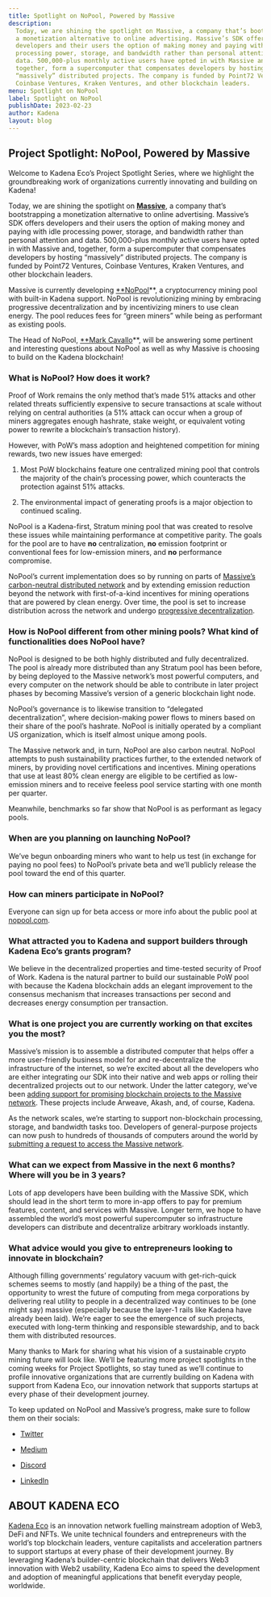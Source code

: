 ```yaml
---
title: Spotlight on NoPool, Powered by Massive
description:
  Today, we are shining the spotlight on Massive, a company that’s bootstrapping
  a monetization alternative to online advertising. Massive’s SDK offers
  developers and their users the option of making money and paying with idle
  processing power, storage, and bandwidth rather than personal attention and
  data. 500,000-plus monthly active users have opted in with Massive and,
  together, form a supercomputer that compensates developers by hosting
  “massively” distributed projects. The company is funded by Point72 Ventures,
  Coinbase Ventures, Kraken Ventures, and other blockchain leaders.
menu: Spotlight on NoPool
label: Spotlight on NoPool
publishDate: 2023-02-23
author: Kadena
layout: blog
---
```


## Project Spotlight: NoPool, Powered by Massive

Welcome to Kadena Eco’s Project Spotlight Series, where we highlight the
groundbreaking work of organizations currently innovating and building on
Kadena!

Today, we are shining the spotlight on **[Massive](https://joinmassive.com/)**,
a company that’s bootstrapping a monetization alternative to online advertising.
Massive’s SDK offers developers and their users the option of making money and
paying with idle processing power, storage, and bandwidth rather than personal
attention and data. 500,000-plus monthly active users have opted in with Massive
and, together, form a supercomputer that compensates developers by hosting
“massively” distributed projects. The company is funded by Point72 Ventures,
Coinbase Ventures, Kraken Ventures, and other blockchain leaders.

Massive is currently developing [\*\*NoPool](https://nopool.com/)\*\*, a
cryptocurrency mining pool with built-in Kadena support. NoPool is
revolutionizing mining by embracing progressive decentralization and by
incentivizing miners to use clean energy. The pool reduces fees for “green
miners” while being as performant as existing pools.

The Head of NoPool, [\*\*Mark Cavallo](https://markcavallo.webflow.io/)\*\*,
will be answering some pertinent and interesting questions about NoPool as well
as why Massive is choosing to build on the Kadena blockchain!

### What is NoPool? How does it work?

Proof of Work remains the only method that’s made 51% attacks and other related
threats sufficiently expensive to secure transactions at scale without relying
on central authorities (a 51% attack can occur when a group of miners aggregates
enough hashrate, stake weight, or equivalent voting power to rewrite a
blockchain’s transaction history).

However, with PoW’s mass adoption and heightened competition for mining rewards,
two new issues have emerged:

1.  Most PoW blockchains feature one centralized mining pool that controls the
    majority of the chain’s processing power, which counteracts the protection
    against 51% attacks.

2.  The environmental impact of generating proofs is a major objection to
    continued scaling.

NoPool is a Kadena-first, Stratum mining pool that was created to resolve these
issues while maintaining performance at competitive parity. The goals for the
pool are to have **no** centralization, **no** emission footprint or
conventional fees for low-emission miners, and **no** performance compromise.

NoPool’s current implementation does so by running on parts of
[Massive’s carbon-neutral distributed network](https://joinmassive.com/daas) and
by extending emission reduction beyond the network with first-of-a-kind
incentives for mining operations that are powered by clean energy. Over time,
the pool is set to increase distribution across the network and undergo
[progressive decentralization](https://a16z.com/wp-content/uploads/2022/04/principles-and-models-of-decentralization_miles-jennings_a16zcrypto.pdf).

### How is NoPool different from other mining pools? What kind of functionalities does NoPool have?

NoPool is designed to be both highly distributed and fully decentralized. The
pool is already more distributed than any Stratum pool has been before, by being
deployed to the Massive network’s most powerful computers, and every computer on
the network should be able to contribute in later project phases by becoming
Massive’s version of a generic blockchain light node.

NoPool’s governance is to likewise transition to “delegated decentralization”,
where decision-making power flows to miners based on their share of the pool’s
hashrate. NoPool is initially operated by a compliant US organization, which is
itself almost unique among pools.

The Massive network and, in turn, NoPool are also carbon neutral. NoPool
attempts to push sustainability practices further, to the extended network of
miners, by providing novel certifications and incentives. Mining operations that
use at least 80% clean energy are eligible to be certified as low-emission
miners and to receive feeless pool service starting with one month per quarter.

Meanwhile, benchmarks so far show that NoPool is as performant as legacy pools.

### When are you planning on launching NoPool?

We’ve begun onboarding miners who want to help us test (in exchange for paying
no pool fees) to NoPool’s private beta and we’ll publicly release the pool
toward the end of this quarter.

### How can miners participate in NoPool?

Everyone can sign up for beta access or more info about the public pool at
[nopool.com](https://nopool.com/).

### What attracted you to Kadena and support builders through Kadena Eco’s grants program?

We believe in the decentralized properties and time-tested security of Proof of
Work. Kadena is the natural partner to build our sustainable PoW pool with
because the Kadena blockchain adds an elegant improvement to the consensus
mechanism that increases transactions per second and decreases energy
consumption per transaction.

### What is one project you are currently working on that excites you the most?

Massive’s mission is to assemble a distributed computer that helps offer a more
user-friendly business model for and re-decentralize the infrastructure of the
internet, so we’re excited about all the developers who are either integrating
our SDK into their native and web apps or rolling their decentralized projects
out to our network. Under the latter category, we’ve been
[adding support for promising blockchain projects to the Massive network](https://github.com/joinmassive).
These projects include Arweave, Akash, and, of course, Kadena.

As the network scales, we’re starting to support non-blockchain processing,
storage, and bandwidth tasks too. Developers of general-purpose projects can now
push to hundreds of thousands of computers around the world by
[submitting a request to access the Massive network](https://joinmassive.com/).

### What can we expect from Massive in the next 6 months? Where will you be in 3 years?

Lots of app developers have been building with the Massive SDK, which should
lead in the short term to more in-app offers to pay for premium features,
content, and services with Massive. Longer term, we hope to have assembled the
world’s most powerful supercomputer so infrastructure developers can distribute
and decentralize arbitrary workloads instantly.

### What advice would you give to entrepreneurs looking to innovate in blockchain?

Although filling governments’ regulatory vacuum with get-rich-quick schemes
seems to mostly (and happily) be a thing of the past, the opportunity to wrest
the future of computing from mega corporations by delivering real utility to
people in a decentralized way continues to be (one might say) massive
(especially because the layer-1 rails like Kadena have already been laid). We’re
eager to see the emergence of such projects, executed with long-term thinking
and responsible stewardship, and to back them with distributed resources.

Many thanks to Mark for sharing what his vision of a sustainable crypto mining
future will look like. We’ll be featuring more project spotlights in the coming
weeks for Project Spotlights, so stay tuned as we’ll continue to profile
innovative organizations that are currently building on Kadena with support from
Kadena Eco, our innovation network that supports startups at every phase of
their development journey.

To keep updated on NoPool and Massive’s progress, make sure to follow them on
their socials:

- [Twitter](https://twitter.com/nopoolparty)

- [Medium](https://blog.nopool.com/)

- [Discord](https://discord.com/invite/XWQn4xcJAE)

- [LinkedIn](https://www.linkedin.com/company/joinmassive/)

## ABOUT KADENA ECO

[Kadena Eco](../2022/kadena-eco-grants-2022-04-21) is an innovation network
fuelling mainstream adoption of Web3, DeFi and NFTs. We unite technical founders
and entrepreneurs with the world’s top blockchain leaders, venture capitalists
and acceleration partners to support startups at every phase of their
development journey. By leveraging Kadena’s builder-centric blockchain that
delivers Web3 innovation with Web2 usability, Kadena Eco aims to speed the
development and adoption of meaningful applications that benefit everyday
people, worldwide.
